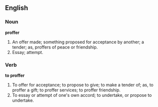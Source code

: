 ==English==

===Noun===

'''proffer'''

#An offer made; something proposed for acceptance by another; a tender; as, proffers of peace or friendship.
#Essay; attempt.

===Verb===

'''to proffer'''

#To offer for acceptance; to propose to give; to make a tender of; as, to proffer a gift; to proffer services; to proffer friendship.
#To essay or attempt of one's own accord; to undertake, or propose to undertake.